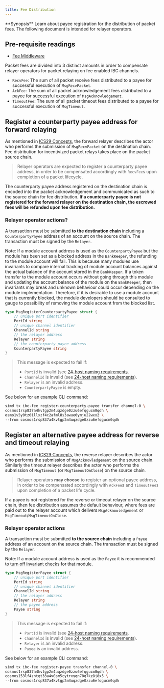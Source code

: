 ```yaml
---
title: Fee Distribution
---
```

<Note>
**Synopsis**
Learn about payee registration for the distribution of packet fees. The following document is intended for relayer operators.
</Note>

## Pre-requisite readings

* [Fee Middleware](overview)

Packet fees are divided into 3 distinct amounts in order to compensate relayer operators for packet relaying on fee enabled IBC channels.

* `RecvFee`: The sum of all packet receive fees distributed to a payee for successful execution of `MsgRecvPacket`.
* `AckFee`: The sum of all packet acknowledgement fees distributed to a payee for successful execution of `MsgAcknowledgement`.
* `TimeoutFee`: The sum of all packet timeout fees distributed to a payee for successful execution of `MsgTimeout`.

## Register a counterparty payee address for forward relaying

As mentioned in [ICS29 Concepts](overview#concepts), the forward relayer describes the actor who performs the submission of `MsgRecvPacket` on the destination chain.
Fee distribution for incentivized packet relays takes place on the packet source chain.

> Relayer operators are expected to register a counterparty payee address, in order to be compensated accordingly with `RecvFee`s upon completion of a packet lifecycle.

The counterparty payee address registered on the destination chain is encoded into the packet acknowledgement and communicated as such to the source chain for fee distribution.
**If a counterparty payee is not registered for the forward relayer on the destination chain, the escrowed fees will be refunded upon fee distribution.**

### Relayer operator actions?

A transaction must be submitted **to the destination chain** including a `CounterpartyPayee` address of an account on the source chain.
The transaction must be signed by the `Relayer`.

Note: If a module account address is used as the `CounterpartyPayee` but the module has been set as a blocked address in the `BankKeeper`, the refunding to the module account will fail. This is because many modules use invariants to compare internal tracking of module account balances against the actual balance of the account stored in the `BankKeeper`. If a token transfer to the module account occurs without going through this module and updating the account balance of the module on the `BankKeeper`, then invariants may break and unknown behaviour could occur depending on the module implementation. Therefore, if it is desirable to use a module account that is currently blocked, the module developers should be consulted to gauge to possibility of removing the module account from the blocked list.

```go
type MsgRegisterCounterpartyPayee struct {
	// unique port identifier
	PortId string
	// unique channel identifier
	ChannelId string
	// the relayer address
	Relayer string
	// the counterparty payee address
	CounterpartyPayee string
}
```

> This message is expected to fail if:
>
> * `PortId` is invalid (see [24-host naming requirements](https://github.com/cosmos/ibc/blob/master/spec/core/ics-024-host-requirements/README.md#paths-identifiers-separators).
> * `ChannelId` is invalid (see [24-host naming requirements](https://github.com/cosmos/ibc/blob/master/spec/core/ics-024-host-requirements/README.md#paths-identifiers-separators)).
> * `Relayer` is an invalid address.
> * `CounterpartyPayee` is empty.

See below for an example CLI command:

```bash
simd tx ibc-fee register-counterparty-payee transfer channel-0 \
cosmos1rsp837a4kvtgp2m4uqzdge0zzu6efqgucm0qdh \
osmo1v5y0tz01llxzf4c2afml8s3awue0ymju22wxx2 \
--from cosmos1rsp837a4kvtgp2m4uqzdge0zzu6efqgucm0qdh
```

## Register an alternative payee address for reverse and timeout relaying

As mentioned in [ICS29 Concepts](overview#concepts), the reverse relayer describes the actor who performs the submission of `MsgAcknowledgement` on the source chain.
Similarly the timeout relayer describes the actor who performs the submission of `MsgTimeout` (or `MsgTimeoutOnClose`) on the source chain.

> Relayer operators **may choose** to register an optional payee address, in order to be compensated accordingly with `AckFee`s and `TimeoutFee`s upon completion of a packet life cycle.

If a payee is not registered for the reverse or timeout relayer on the source chain, then fee distribution assumes the default behaviour, where fees are paid out to the relayer account which delivers `MsgAcknowledgement` or `MsgTimeout`/`MsgTimeoutOnClose`.

### Relayer operator actions

A transaction must be submitted **to the source chain** including a `Payee` address of an account on the source chain.
The transaction must be signed by the `Relayer`.

Note: If a module account address is used as the `Payee` it is recommended to [turn off invariant checks](https://github.com/cosmos/ibc-go/blob/71d7480c923f4227453e8a80f51be01ae7ee845e/testing/simapp/app.go#L659) for that module.

```go
type MsgRegisterPayee struct {
	// unique port identifier
	PortId string
	// unique channel identifier
	ChannelId string
	// the relayer address
	Relayer string
	// the payee address
	Payee string
}
```

> This message is expected to fail if:
>
> * `PortId` is invalid (see [24-host naming requirements](https://github.com/cosmos/ibc/blob/master/spec/core/ics-024-host-requirements/README.md#paths-identifiers-separators).
> * `ChannelId` is invalid (see [24-host naming requirements](https://github.com/cosmos/ibc/blob/master/spec/core/ics-024-host-requirements/README.md#paths-identifiers-separators)).
> * `Relayer` is an invalid address.
> * `Payee` is an invalid address.

See below for an example CLI command:

```bash
simd tx ibc-fee register-payee transfer channel-0 \
cosmos1rsp837a4kvtgp2m4uqzdge0zzu6efqgucm0qdh \
cosmos153lf4zntqt33a4v0sm5cytrxyqn78q7kz8j8x5 \
--from cosmos1rsp837a4kvtgp2m4uqzdge0zzu6efqgucm0qdh
```
